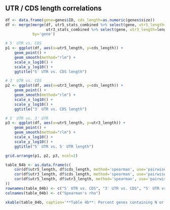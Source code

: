 ## UTR / CDS length correlations

```r
df <- data.frame(gene=genes$ID, cds_length=as.numeric(genes$size))
df <- merge(merge(df, utr5_stats_combined %>% select(gene, utr5_length=length), by='gene'),
                  utr3_stats_combined %>% select(gene, utr3_length=length),
            by='gene')

# 5′ UTR vs. CDS
p1 <- ggplot(df, aes(x=utr5_length, y=cds_length)) + 
	geom_point() + 
    geom_smooth(method="rlm") +
    scale_x_log10() +
    scale_y_log10() +
    ggtitle("5′ UTR vs. CDS length")

# 3′ UTR vs. CDS
p2 <- ggplot(df, aes(x=utr3_length, y=cds_length)) + 
	geom_point() + 
    geom_smooth(method="rlm") +
    scale_x_log10() +
    scale_y_log10() +
    ggtitle("3′ UTR vs. CDS length")

# 5′ UTR vs. 3′ UTR
p3 <- ggplot(df, aes(x=utr5_length, y=utr3_length)) + 
	geom_point() + 
    geom_smooth(method="rlm") +
    scale_x_log10() +
    scale_y_log10() +
    ggtitle("5′ UTR vs. 5′ UTR length")

grid.arrange(p1, p2, p3, ncol=2)
```

```r
table_04b <- as.data.frame(c(
    cor(df$utr5_length, df$cds_length, method='spearman', use='pairwise.complete.obs'),
    cor(df$utr3_length, df$cds_length, method='spearman', use='pairwise.complete.obs'),
    cor(df$utr5_length, df$utr3_length, method='spearman', use='pairwise.complete.obs')
))
rownames(table_04b) <- c("5′ UTR vs. CDS", "3′ UTR vs. CDS", "5′ UTR vs. 3′ UTR")
colnames(table_04b) <- c("Spearman's rho")

xkable(table_04b, caption='**Table 4b**: Percent genes containing N or more reads mapping to the specified feature.')
```
